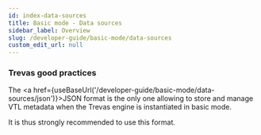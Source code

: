 ```yaml
---
id: index-data-sources
title: Basic mode - Data sources
sidebar_label: Overview
slug: /developer-guide/basic-mode/data-sources
custom_edit_url: null
---
```



### Trevas good practices

The <a href={useBaseUrl('/developer-guide/basic-mode/data-sources/json')}>JSON</a> format is the only one allowing to store and manage VTL metadata when the Trevas engine is instantiated in basic mode.

It is thus strongly recommended to use this format.

<div className="row">
	<div className="col">
		<Card
			title="JDBC"
			page={useBaseUrl('/developer-guide/basic-mode/data-sources/jdbc')}
		/>
	</div>
	<div className="col">
		<Card
			title="JSON"
			page={useBaseUrl('/developer-guide/basic-mode/data-sources/json')}
		/>
	</div>
	<div className="col">
		<Card
			title="Others"
			page={useBaseUrl('/developer-guide/basic-mode/data-sources/others')}
		/>
	</div>
</div>

